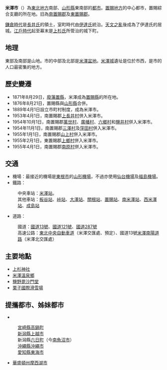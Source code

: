 {{unreferenced|time=2014-11-2}} 
{{日本都市|
自治體名=米澤市|
圖像=[[File:YONEZAWA_CITY_UESUGI_MUSEUM_(2559866361).jpg|240px]]|
圖像說明=[[傳國之杜博物文化設施|傳國之杜博物文化設施]]（[[米澤市上杉博物館|米澤市上杉博物館]]·[[置賜文化廳|置賜文化廳]]）|
市章=[[File:Emblem_of_Yonezawa.jpg|100px]]|
日文原名=米沢市|
平假名=よねざわし|
羅馬字拼音=Yonezawa-shi|
都道府縣=山形縣|
支廳=置賜總合支廳|
編號=06202-2|
面積=548.51|
邊界未定=|
人口=80,617|
統計時間=2021年7月1日|
自治體=[[高畠町|高畠町]]、[[川西町_(山形縣)|川西町]]、[[飯豐町|飯豐町]]<br />[[福島縣|福島縣]]：<br />[[福島市|福島市]]、[[喜多方市|喜多方市]]、[[豬苗代町|豬苗代町]]、[[北鹽原村|北鹽原村]]|
樹=[[鐵杉|鐵杉]]|
花=[[杜鵑花|吾妻杜鵑]]|
其他象徵物=|
其他象徵=|
市長={{Tsl|ja|中川勝|中川勝}}|
卸任日期=|
議員數=24|
郵遞區號=990-8540|
所在地=米澤市金池五丁目2番25號|
電話號碼=238-22-5111|
外部連結=http://www.city.yonezawa.yamagata.jp/|
經度=|
緯度=|
地圖=[[File:Yonezawa_in_Yamagata_Prefecture.png|250px]]|
註記=人口：[http://www.city.yonezawa.yamagata.jp/text/tokei/juuki.htm 米澤市官方網頁]|
}}

'''米澤市'''（{{jpn|j=米沢市|hg=よねざわし|rm=Yonezawa shi|f=y}}）為[[東北地方|東北地方]]南部、[[山形縣|山形縣]]東南部的[[都市|都市]]。[[置賜地方|置賜地方]]的中心都市，置賜綜合支廳的所在地。旧為[[南置賜郡|南置賜郡]]及[[東置賜郡|東置賜郡]]。

[[鎌倉時代|鎌倉時代]]是[[長井氏|長井氏]]的領土，室町時代由[[伊達氏|伊達氏]]統治。[[天文之亂|天文之亂]]後成為了伊達氏的居城。[[江戶時代|江戶時代]]起至幕末是[[上杉氏|上杉氏]]所管治的城下町。

== 地理 ==
東部及南部是山地。市的中部及北部是[[米澤盆地|米澤盆地]]。[[米澤城|米澤城]]遺址是位於市西，是市的人口最密集的地方。

== 歷史變遷 ==
*1871年8月29日，[[廢藩置縣|廢藩置縣]]，米澤成為[[置賜縣|置賜縣]]的所在地。
*1876年8月21日，置賜縣與[[山形縣|山形縣]]合併。
*1889年4月1日設立市町村制度，成為米澤市。
*1953年4月1日，南置賜郡[[上長井村|上長井村]]併入米澤市。
*1954年10月1日，南置賜郡[[萬世村|萬世村]]、[[廣幡村|廣幡村]]、[[六鄉村|六鄉村]]和[[鹽井村|鹽井村]]併入米澤市。
*1954年11月1日，南置賜郡[[三澤村|三澤村]]及[[窪田村|窪田村]]併入米澤市。
*1955年1月1日，南置賜郡[[山上村_(山形縣)|山上村]]併入米澤市。
*1955年2月1日，東置賜郡[[上鄉村|上鄉村]]併入米澤市。
*1955年4月1日，南置賜郡[[南原村|南原村]]併入米澤市。

== 交通 ==
*機場：最接近的機場是[[東根市|東根市]]的[[山形機場|山形機場]]，不過亦使用[[仙台機場|仙台機場]]及[[福島機場|福島機場]]。
*鐵路：
:中央車站：[[米澤站|米澤站]]。
:其他車站：[[板谷站|板谷站]]、[[峠站|峠站]]、[[大澤站|大澤站]]、[[關根站|關根站]]、[[置賜站|置賜站]]、[[南米澤站|南米澤站]]、[[西米澤站|西米澤站]]、[[成島站|成島站]]

*道路：
:國道：[[國道13號|國道13號]]、[[國道121號|國道121號]]、[[國道287號|國道287號]]
:高速公路：[[東北中央自動車道|東北中央自動車道]]（米澤交匯處、預定）、國道13號[[米澤南陽道路|米澤南陽道路]]（米澤北交匯處）

== 主要地點 ==
*[[上杉神社|上杉神社]]
*[[米澤溫泉鄉|米澤溫泉鄉]]
*[[鹽野毘沙門堂|鹽野毘沙門堂]]
*[[栗子國際滑雪場|栗子國際滑雪場]]

== 提攜都市、姊妹都市 ==
*{{JPN}}
:[[宮崎縣|宮崎縣]][[高鍋町|高鍋町]]
:[[新潟縣|新潟縣]][[上越市|上越市]]
:新潟縣[[六日町|六日町]]（今[[南魚沼市|南魚沼市]]）
:[[沖繩縣|沖繩縣]][[沖繩市|沖繩市]]
:[[愛知縣|愛知縣]][[東海市_(日本)|東海市]]
*{{USA}}[[華盛頓州|華盛頓州]][[摩西湖市_(華盛頓州)|摩西湖市]]

{{山形縣}}{{Authority control}}